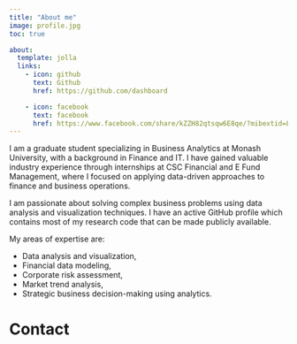 ```yaml
---
title: "About me"
image: profile.jpg
toc: true

about:
  template: jolla
  links:
    - icon: github
      text: Github
      href: https://github.com/dashboard

    - icon: facebook
      text: facebook
      href: https://www.facebook.com/share/kZZH82qtsqw6E8qe/?mibextid=LQQJ4d
---
```


::: {.text}
I am a graduate student specializing in Business Analytics at Monash University, with a background in Finance and IT. I have gained valuable industry experience through internships at CSC Financial and E Fund Management, where I focused on applying data-driven approaches to finance and business operations. 

I am passionate about solving complex business problems using data analysis and visualization techniques. I have an active GitHub profile which contains most of my research code that can be made publicly available.
:::

::: {.text2}
My areas of expertise are:

- Data analysis and visualization,
- Financial data modeling,
- Corporate risk assessment,
- Market trend analysis,
- Strategic business decision-making using analytics.
:::

# Contact
